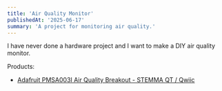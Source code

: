 ```yaml
---
title: 'Air Quality Monitor'
publishedAt: '2025-06-17'
summary: 'A project for monitoring air quality.'
---
```


I have never done a hardware project and I want to make a DIY air quality monitor.

Products:
 - [Adafruit PMSA003I Air Quality Breakout - STEMMA QT / Qwiic](https://www.adafruit.com/product/4632)

